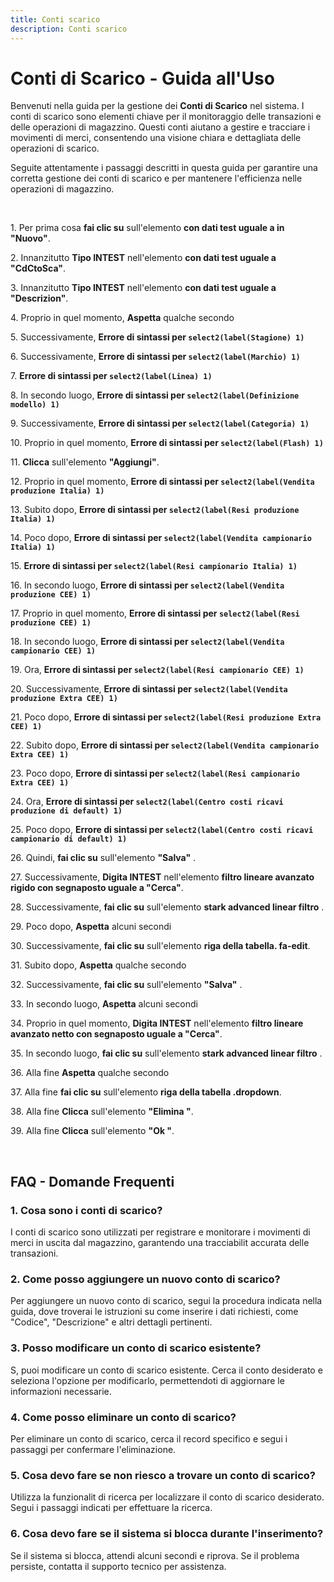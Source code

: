 ```yaml
---
title: Conti scarico
description: Conti scarico
---
```

# Conti di Scarico \- Guida all\'Uso

Benvenuti nella guida per la gestione dei **Conti di Scarico** nel sistema\. I conti di scarico sono elementi chiave per il monitoraggio delle transazioni e delle operazioni di magazzino\. Questi conti aiutano a gestire e tracciare i movimenti di merci\, consentendo una visione chiara e dettagliata delle operazioni di scarico\.

Seguite attentamente i passaggi descritti in questa guida per garantire una corretta gestione dei conti di scarico e per mantenere l\'efficienza nelle operazioni di magazzino\.

&nbsp;

1\. Per prima cosa **fai clic su** sull\'elemento **con dati test uguale a in \"Nuovo\"**\.

2\. Innanzitutto **Tipo INTEST** nell\'elemento **con dati test uguale a \"CdCtoSca\"**\.

3\. Innanzitutto **Tipo INTEST** nell\'elemento **con dati test uguale a \"Descrizion\"**\.

4\. Proprio in quel momento\, **Aspetta** qualche secondo

5\. Successivamente\, **Errore di sintassi per `select2(label(Stagione) 1)`**

6\. Successivamente\, **Errore di sintassi per `select2(label(Marchio) 1)`**

7\. **Errore di sintassi per `select2(label(Linea) 1)`**

8\. In secondo luogo\, **Errore di sintassi per `select2(label(Definizione modello) 1)`**

9\. Successivamente\, **Errore di sintassi per `select2(label(Categoria) 1)`**

10\. Proprio in quel momento\, **Errore di sintassi per `select2(label(Flash) 1)`**

11\. **Clicca** sull\'elemento **\"Aggiungi\"**\.

12\. Proprio in quel momento\, **Errore di sintassi per `select2(label(Vendita produzione Italia) 1)`**

13\. Subito dopo\, **Errore di sintassi per `select2(label(Resi produzione Italia) 1)`**

14\. Poco dopo\, **Errore di sintassi per `select2(label(Vendita campionario Italia) 1)`**

15\. **Errore di sintassi per `select2(label(Resi campionario Italia) 1)`**

16\. In secondo luogo\, **Errore di sintassi per `select2(label(Vendita produzione CEE) 1)`**

17\. Proprio in quel momento\, **Errore di sintassi per `select2(label(Resi produzione CEE) 1)`**

18\. In secondo luogo\, **Errore di sintassi per `select2(label(Vendita campionario CEE) 1)`**

19\. Ora\, **Errore di sintassi per `select2(label(Resi campionario CEE) 1)`**

20\. Successivamente\, **Errore di sintassi per `select2(label(Vendita produzione Extra CEE) 1)`**

21\. Poco dopo\, **Errore di sintassi per `select2(label(Resi produzione Extra CEE) 1)`**

22\. Subito dopo\, **Errore di sintassi per `select2(label(Vendita campionario Extra CEE) 1)`**

23\. Poco dopo\, **Errore di sintassi per `select2(label(Resi campionario Extra CEE) 1)`**

24\. Ora\, **Errore di sintassi per `select2(label(Centro costi ricavi produzione di default) 1)`**

25\. Poco dopo\, **Errore di sintassi per `select2(label(Centro costi ricavi campionario di default) 1)`**

26\. Quindi\, **fai clic su** sull\'elemento **\"Salva\"** \.

27\. Successivamente\, **Digita INTEST** nell\'elemento **filtro lineare avanzato rigido con segnaposto uguale a \"Cerca\"**\.

28\. Successivamente\, **fai clic su** sull\'elemento **stark advanced linear filtro** \.

29\. Poco dopo\, **Aspetta** alcuni secondi

30\. Successivamente\, **fai clic su** sull\'elemento **riga della tabella\. fa\-edit**\.

31\. Subito dopo\, **Aspetta** qualche secondo

32\. Successivamente\, **fai clic su** sull\'elemento **\"Salva\"** \.

33\. In secondo luogo\, **Aspetta** alcuni secondi

34\. Proprio in quel momento\, **Digita INTEST** nell\'elemento **filtro lineare avanzato netto con segnaposto uguale a \"Cerca\"**\.

35\. In secondo luogo\, **fai clic su** sull\'elemento **stark advanced linear filtro** \.

36\. Alla fine **Aspetta** qualche secondo

37\. Alla fine **fai clic su** sull\'elemento **riga della tabella \.dropdown**\.

38\. Alla fine **Clicca** sull\'elemento **\"Elimina \"**\.

39\. Alla fine **Clicca** sull\'elemento **\"Ok \"**\.

&nbsp;

## FAQ \- Domande Frequenti

### 1\. **Cosa sono i conti di scarico\?**

I conti di scarico sono utilizzati per registrare e monitorare i movimenti di merci in uscita dal magazzino\, garantendo una tracciabilit accurata delle transazioni\.

### 2\. **Come posso aggiungere un nuovo conto di scarico\?**

Per aggiungere un nuovo conto di scarico\, segui la procedura indicata nella guida\, dove troverai le istruzioni su come inserire i dati richiesti\, come \"Codice\"\, \"Descrizione\" e altri dettagli pertinenti\.

### 3\. **Posso modificare un conto di scarico esistente\?**

S\, puoi modificare un conto di scarico esistente\. Cerca il conto desiderato e seleziona l\'opzione per modificarlo\, permettendoti di aggiornare le informazioni necessarie\.

### 4\. **Come posso eliminare un conto di scarico\?**

Per eliminare un conto di scarico\, cerca il record specifico e segui i passaggi per confermare l\'eliminazione\.

### 5\. **Cosa devo fare se non riesco a trovare un conto di scarico\?**

Utilizza la funzionalit di ricerca per localizzare il conto di scarico desiderato\. Segui i passaggi indicati per effettuare la ricerca\.

### 6\. **Cosa devo fare se il sistema si blocca durante l\'inserimento\?**

Se il sistema si blocca\, attendi alcuni secondi e riprova\. Se il problema persiste\, contatta il supporto tecnico per assistenza\.